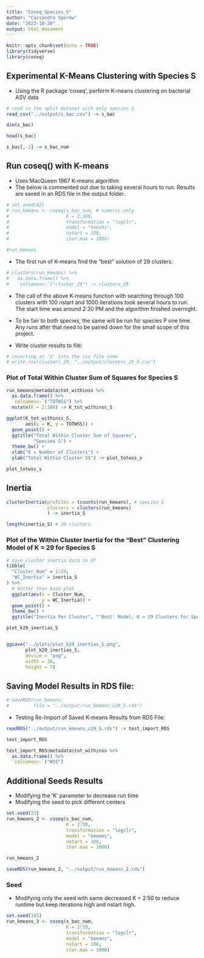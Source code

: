 ```yaml
---
title: "Coseq_Species_S"
author: "Cassandra Sperow"
date: "2023-10-20"
output: html_document
---
```


```r
knitr::opts_chunk$set(echo = TRUE)
library(tidyverse)
library(coseq)
```

## Experimental K-Means Clustering with Species S
- Using the R package 'coseq', perform K-means clustering on bacterial ASV data
```r
# read in the split dataset with only species S
read_csv("../output/s_bac.csv") -> s_bac
```


```r
dim(s_bac)
```


```r
head(s_bac)

s_bac[,-1] -> s_bac_num
```

## Run coseq() with K-means
- Uses MacQueen 1967 K-means algorithm 
- The below is commented out due to taking several hours to run. Results are saved in an RDS file in the output folder. 
```r
# set.seed(42)
# run_kmeans <- coseq(s_bac_num, # numeric only
#                     K = 2:100, 
#                     transformation = "logclr",
#                     model = "kmeans", 
#                     nstart = 100, 
#                     iter.max = 1000)
```


```r
#run_kmeans
```

- The first run of K-means find the "best" solution of 29 clusters.

```r
# clusters(run_kmeans) %>% 
#   as.data.frame() %>% 
#   `colnames<-`("cluster_29") -> clusters_29

```

- The call of the above K-means function with searching through 100 clusters with 100 nstart and 1000 iterations took several hours to run. The start time was around 2:30 PM and the algorithm finished overnight. 

- To be fair to both species, the same will be run for species P one time. Any runs after that need to be paired down for the small scope of this project. 

- Write cluster results to file:
```r
# inserting an 'S' into the csv file name
# write_csv(clusters_29, "../output/clusters_29_S.csv")
```

### Plot of Total Within Cluster Sum of Squares for Species S
```r
run_kmeans@metadata$tot_withinss %>% 
  as.data.frame() %>% 
  `colnames<-`("TOTWSS") %>% 
  mutate(K = 2:100) -> K_tot_withinss_S
```

```r
ggplot(K_tot_withinss_S, 
       aes(x = K, y = TOTWSS)) +
  geom_point() +
  ggtitle("Total Within Cluster Sum of Squares", 
          "Species S") +
  theme_bw() +
  xlab("K = Number of Clusters") + 
  ylab("Total Within Cluster SS") -> plot_totwss_s
```

```r
plot_totwss_s

```

## Inertia
```r
clusterInertia(profiles = tcounts(run_kmeans), # species S
               clusters = clusters(run_kmeans)
               ) -> inertia_S

length(inertia_S) # 29 clusters
```

### Plot of the Within Cluster Inertia for the "Best" Clustering Model of K = 29 for Species S
```r
# save cluster inertia data in df
tibble(
  "Cluster_Num" = 1:29, 
  "WC_Inertia" = inertia_S
) %>% 
  # better than base plot
  ggplot(aes(x = Cluster_Num,
             y = WC_Inertia)) +
  geom_point() +
  theme_bw() +
  ggtitle("Inertia Per Cluster", "'Best' Model, K = 29 Clusters for Species S") -> plot_k29_inertias_S

plot_k29_inertias_S


ggsave("../plots/plot_k29_inertias_S.png", 
       plot_k29_inertias_S, 
       device = "png", 
       width = 10, 
       height = 7)
```




## Saving Model Results in RDS file:
```r
# saveRDS(run_kmeans, 
#         file = "../output/run_kmeans_c29_S.rds")
```

- Testing Re-Import of Saved K-means Results from RDS File: 
```r
readRDS("../output/run_kmeans_c29_S.rds") -> test_import_RDS
```

```r
test_import_RDS
```

```r
test_import_RDS@metadata$tot_withinss %>% 
  as.data.frame() %>% 
  `colnames<-`("WSS")
```

## Additional Seeds Results
- Modifying the 'K' parameter to decrease run time
- Modifying the seed to pick different centers
```r
set.seed(23)
run_kmeans_2 <- coseq(s_bac_num,
                      K = 2:50,
                      transformation = "logclr",
                      model = "kmeans",
                      nstart = 100, 
                      iter.max = 1000)


```

```r
run_kmeans_2
```

```r
saveRDS(run_kmeans_2, "../output/run_kmeans_2.rds")
```

### Seed
- Modifying only the seed with same decreased K = 2:50 to reduce runtime but keep iterations high and nstart high. 
```r
set.seed(105)
run_kmeans_3 <- coseq(s_bac_num,
                      K = 2:50,
                      transformation = "logclr",
                      model = "kmeans",
                      nstart = 100, 
                      iter.max = 1000)
```


```r
```


```r
```

